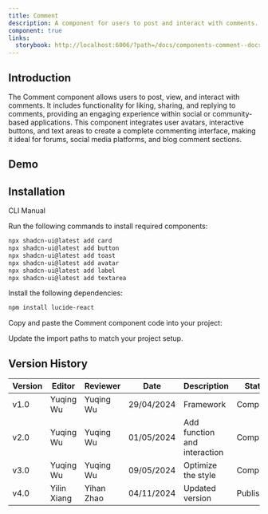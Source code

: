 ```yaml
---
title: Comment
description: A component for users to post and interact with comments.
component: true
links:
  storybook: http://localhost:6006/?path=/docs/components-comment--docs
---
```


## Introduction

The Comment component allows users to post, view, and interact with comments. It includes functionality for liking, sharing, and replying to comments, providing an engaging experience within social or community-based applications. This component integrates user avatars, interactive buttons, and text areas to create a complete commenting interface, making it ideal for forums, social media platforms, and blog comment sections.

## Demo

<ComponentPreview
  name="comment-demo"
  className="[&_.preview>[data-orientation=vertical]]:sm:max-w-[70%]"
  description="A comment component showcasing user interactions with likes, comments, and shares."
/>

## Installation

<Tabs defaultValue="cli">

<TabsList>
  <TabsTrigger value="cli">CLI</TabsTrigger>
  <TabsTrigger value="manual">Manual</TabsTrigger>
</TabsList>

<TabsContent value="cli">

Run the following commands to install required components:

```bash
npx shadcn-ui@latest add card
npx shadcn-ui@latest add button
npx shadcn-ui@latest add toast
npx shadcn-ui@latest add avatar
npx shadcn-ui@latest add label
npx shadcn-ui@latest add textarea
```

</TabsContent>

<TabsContent value="manual">

<Steps>

<Step>Install the following dependencies:</Step>

```bash
npm install lucide-react
```

<Step>Copy and paste the Comment component code into your project:</Step>

<ComponentSource name="comment" />

<Step>Update the import paths to match your project setup.</Step>

</Steps>

</TabsContent>

</Tabs>

## Version History

| Version | Editor      | Reviewer   | Date       | Description                  | Status    |
| ------- | ----------- | ---------- | ---------- | ---------------------------- | --------- |
| v1.0    | Yuqing Wu   | Yuqing Wu  | 29/04/2024 | Framework                    | Completed |
| v2.0    | Yuqing Wu   | Yuqing Wu  | 01/05/2024 | Add function and interaction | Completed |
| v3.0    | Yuqing Wu   | Yuqing Wu  | 09/05/2024 | Optimize the style           | Completed |
| v4.0    | Yilin Xiang | Yihan Zhao | 04/11/2024 | Updated version              | Published |
